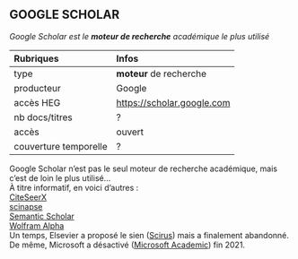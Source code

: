 ## GOOGLE SCHOLAR

*Google Scholar est le **moteur de recherche** académique le plus utilisé*   

| Rubriques | Infos |
| :-------- | :---- |
| type | **moteur** de recherche |
| producteur | Google |
| accès HEG | [https://scholar.google.com](https://scholar.google.com) |
| nb docs/titres | ? |
| accès | ouvert |
| couverture temporelle | ? |

Google Scholar n'est pas le seul moteur de recherche académique, mais c'est de loin le plus utilisé...   
À titre informatif, en voici d'autres :   
[CiteSeerX](https://citeseerx.ist.psu.edu)   
[scinapse](https://www.scinapse.io)   
[Semantic Scholar](https://www.semanticscholar.org)  
[Wolfram Alpha](https://www.wolframalpha.com)    
Un temps, Elsevier a proposé le sien ([Scirus](https://web.archive.org/web/20180809192123/sciencedirect.com/scirus/)) mais a finalement abandonné. De même, Microsoft a désactivé ([Microsoft Academic](https://web.archive.org/web/20211215193421/https://academic.microsoft.com/)) fin 2021.   
